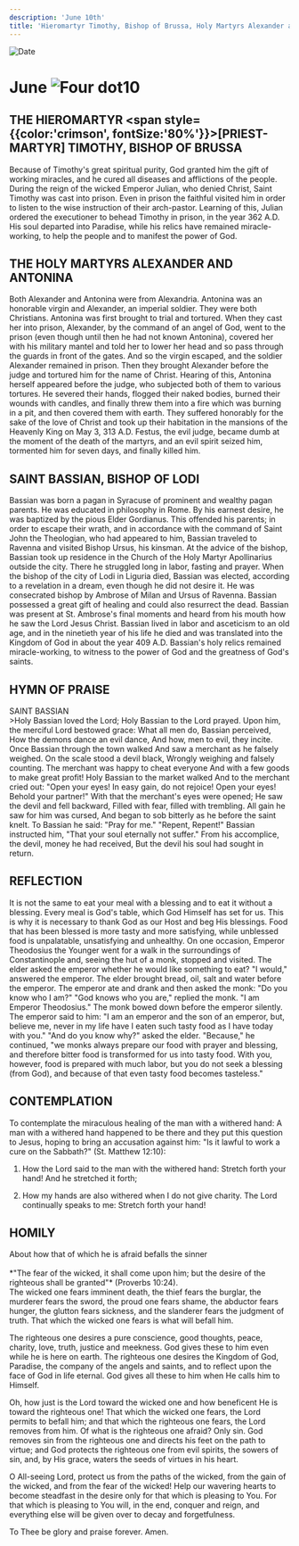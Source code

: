 ```yaml
---
description: 'June 10th'
title: 'Hieromartyr Timothy, Bishop of Brussa, Holy Martyrs Alexander and Antonina, St. Bassian, Bishop of Lodi'
---
```


<CustomPaginator />
<RunningHead />

<Image src="/title-imprint.png" height={68} width={50} alt="Date" className="title-imprint"/>

# <div id="date">June <Image className="four-dot" src="/four-dot.png" height={15} width={15} alt="Four dot" />10</div>

## THE HIEROMARTYR <span style={{color:'crimson', fontSize:'80%'}}>[PRIEST-MARTYR]</span> TIMOTHY, BISHOP OF BRUSSA

Because of Timothy's great spiritual purity, God granted him the gift of working miracles, and he cured all diseases and afflictions of the people. During the reign of the wicked Emperor Julian, who denied Christ, Saint Timothy was cast into prison. Even in prison the faithful visited him in order to listen to the wise instruction of their arch-pastor. Learning of this, Julian ordered the executioner to behead Timothy in prison, in the year 362 A.D. His soul departed into Paradise, while his relics have remained miracle-working, to help the people and to manifest the power of God.

## THE HOLY MARTYRS ALEXANDER AND ANTONINA

Both Alexander and Antonina were from Alexandria. Antonina was an honorable virgin and Alexander, an imperial soldier. They were both Christians. Antonina was first brought to trial and tortured. When they cast her into prison, Alexander, by the command of an angel of God, went to the prison (even though until then he had not known Antonina), covered her with his military mantel and told her to lower her head and so pass through the guards in front of the gates. And so the virgin escaped, and the soldier Alexander remained in prison. Then they brought Alexander before the judge and tortured him for the name of Christ. Hearing of this, Antonina herself appeared before the judge, who subjected both of them to various tortures. He severed their hands, flogged their naked bodies, burned their wounds with candles, and finally threw them into a fire which was burning in a pit, and then covered them with earth. They suffered honorably for the sake of the love of Christ and took up their habitation in the mansions of the Heavenly King on May 3, 313 A.D. Festus, the evil judge, became dumb at the moment of the death of the martyrs, and an evil spirit seized him, tormented him for seven days, and finally killed him.

## SAINT BASSIAN, BISHOP OF LODI

Bassian was born a pagan in Syracuse of prominent and wealthy pagan parents. He was educated in philosophy in Rome. By his earnest desire, he was baptized by the pious Elder Gordianus. This offended his parents; in order to escape their wrath, and in accordance with the command of Saint John the Theologian, who had appeared to him, Bassian traveled to Ravenna and visited Bishop Ursus, his kinsman. At the advice of the bishop, Bassian took up residence in the Church of the Holy Martyr Apollinarius outside the city. There he struggled long in labor, fasting and prayer. When the bishop of the city of Lodi in Liguria died, Bassian was elected, according to a revelation in a dream, even though he did not desire it. He was consecrated bishop by Ambrose of Milan and Ursus of Ravenna. Bassian possessed a great gift of healing and could also resurrect the dead. Bassian was present at St. Ambrose's final moments and heard from his mouth how he saw the Lord Jesus Christ. Bassian lived in labor and asceticism to an old age, and in the ninetieth year of his life he died and was translated into the Kingdom of God in about the year 409 A.D. Bassian's holy relics remained miracle-working, to witness to the power of God and the greatness of God's saints.


## HYMN OF PRAISE
<div style={{textAlign:'center', color:'crimson', fontWeight:'bold'}}>
SAINT BASSIAN
</div>
>Holy Bassian loved the Lord;  
Holy Bassian to the Lord prayed.  
Upon him, the merciful Lord bestowed grace:  
What all men do, Bassian perceived,  
How the demons dance an evil dance,  
And how, men to evil, they incite.  
Once Bassian through the town walked  
And saw a merchant as he falsely weighed.  
On the scale stood a devil black,  
Wrongly weighing and falsely counting.  
The merchant was happy to cheat everyone  
And with a few goods to make great profit!  
Holy Bassian to the market walked  
And to the merchant cried out: "Open your eyes!  
In easy gain, do not rejoice!  
Open your eyes! Behold your partner!"  
With that the merchant's eyes were opened;  
He saw the devil and fell backward,  
Filled with fear, filled with trembling.  
All gain he saw for him was cursed,  
And began to sob bitterly as he before the saint knelt.  
To Bassian he said: "Pray for me."  
"Repent, Repent!" Bassian instructed him,  
"That your soul eternally not suffer."  
From his accomplice, the devil, money he had received,  
But the devil his soul had sought in return.  

## REFLECTION

It is not the same to eat your meal with a blessing and to eat it without a blessing. Every meal is God's table, which God Himself has set for us. This is why it is necessary to thank God as our Host and beg His blessings. Food that has been blessed is more tasty and more satisfying, while unblessed food is unpalatable, unsatisfying and unhealthy. On one occasion, Emperor Theodosius the Younger went for a walk in the surroundings of Constantinople and, seeing the hut of a monk, stopped and visited. The elder asked the emperor whether he would like something to eat? "I would," answered the emperor. The elder brought bread, oil, salt and water before the emperor. The emperor ate and drank and then asked the monk: "Do you know who I am?" "God knows who you are," replied the monk. "I am Emperor Theodosius." The monk bowed down before the emperor silently. The emperor said to him: "I am an emperor and the son of an emperor, but, believe me, never in my life have I eaten such tasty food as I have today with you." "And do you know why?" asked the elder. "Because," he continued, "we monks always prepare our food with prayer and blessing, and therefore bitter food is transformed for us into tasty food.  With you, however, food is prepared with much labor, but you do not seek a blessing (from God), and because of that even tasty food becomes tasteless."

## CONTEMPLATION

To contemplate the miraculous healing of the man with a withered hand: A man with a withered hand happened to be there and they put this question to Jesus, hoping to bring an accusation against him: "Is it lawful to work a cure on the Sabbath?" (St. Matthew 12:10):

1. How the Lord said to the man with the withered hand: Stretch forth your hand! And he stretched it forth;

2. How my hands are also withered when I do not give charity. The Lord continually speaks to me: Stretch forth your hand!


## HOMILY
<div style={{textAlign:'center', color:'crimson', fontWeight:'bold'}}>
About how that of which he is afraid befalls the sinner
</div>
<br />
<div style={{textAlign:'right'}}>
*"The fear of the wicked, it shall come upon him; but the desire of the righteous shall be granted"* (Proverbs 10:24).
</div>
The wicked one fears imminent death, the thief fears the burglar, the murderer fears the sword, the proud one fears shame, the abductor fears hunger, the glutton fears sickness, and the slanderer fears the judgment of truth. That which the wicked one fears is what will befall him.

The righteous one desires a pure conscience, good thoughts, peace, charity, love, truth, justice and meekness. God gives these to him even while he is here on earth. The righteous one desires the Kingdom of God, Paradise, the company of the angels and saints, and to reflect upon the face of God in life eternal. God gives all these to him when He calls him to Himself.

Oh, how just is the Lord toward the wicked one and how beneficent He is toward the righteous one! That which the wicked one fears, the Lord permits to befall him; and that which the righteous one fears, the Lord removes from him. Of what is the righteous one afraid? Only sin. God removes sin from the righteous one and directs his feet on the path to virtue; and God protects the righteous one from evil spirits, the sowers of sin, and, by His grace, waters the seeds of virtues in his heart.

O All-seeing Lord, protect us from the paths of the wicked, from the gain of the wicked, and from the fear of the wicked! Help our wavering hearts to become steadfast in the desire only for that which is pleasing to You. For that which is pleasing to You will, in the end, conquer and reign, and everything else will be given over to decay and forgetfulness.

To Thee be glory and praise forever. Amen.

